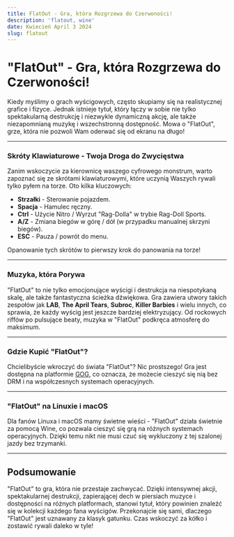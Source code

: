 ```yaml
---
title: FlatOut - Gra, która Rozgrzewa do Czerwoności!
description: 'flatout, wine'
date: Kwiecień April 3 2024
slug: flatout
---
```


# "FlatOut" - Gra, która Rozgrzewa do Czerwoności!

Kiedy myślimy o grach wyścigowych, często skupiamy się na realistycznej grafice i fizyce. Jednak istnieje tytuł, który łączy w sobie nie tylko spektakularną destrukcję i niezwykle dynamiczną akcję, ale także niezapomnianą muzykę i wszechstronną dostępność. Mowa o "FlatOut", grze, która nie pozwoli Wam oderwać się od ekranu na długo!

---

### Skróty Klawiaturowe - Twoja Droga do Zwycięstwa

Zanim wskoczycie za kierownicę waszego cyfrowego monstrum, warto zapoznać się ze skrótami klawiaturowymi, które uczynią Waszych rywali tylko pyłem na torze. Oto kilka kluczowych:

- **Strzałki** - Sterowanie pojazdem.
- **Spacja** - Hamulec ręczny.
- **Ctrl** - Użycie Nitro / Wyrzut "Rag-Dolla" w trybie Rag-Doll Sports.
- **A/Z** - Zmiana biegów w górę / dół (w przypadku manualnej skrzyni biegów).
- **ESC** - Pauza / powrót do menu.

Opanowanie tych skrótów to pierwszy krok do panowania na torze!

---

### Muzyka, która Porywa

"FlatOut" to nie tylko emocjonujące wyścigi i destrukcja na niespotykaną skalę, ale także fantastyczna ścieżka dźwiękowa. Gra zawiera utwory takich zespołów jak **LAB**, **The April Tears**, **Subroc**, **Killer Barbies** i wielu innych, co sprawia, że każdy wyścig jest jeszcze bardziej elektryzujący. Od rockowych riffów po pulsujące beaty, muzyka w "FlatOut" podkręca atmosferę do maksimum.

---

### Gdzie Kupić "FlatOut"?

Chcielibyście wkroczyć do świata "FlatOut"? Nic prostszego! Gra jest dostępna na platformie [GOG](https://www.GOG.com "Sklep GOG"), co oznacza, że możecie cieszyć się nią bez DRM i na współczesnych systemach operacyjnych.

---

### "FlatOut" na Linuxie i macOS

Dla fanów Linuxa i macOS mamy świetne wieści - "FlatOut" działa świetnie za pomocą Wine, co pozwala cieszyć się grą na różnych systemach operacyjnych. Dzięki temu nikt nie musi czuć się wykluczony z tej szalonej jazdy bez trzymanki.

---

## Podsumowanie

"FlatOut" to gra, która nie przestaje zachwycać. Dzięki intensywnej akcji, spektakularnej destrukcji, zapierającej dech w piersiach muzyce i dostępności na różnych platformach, stanowi tytuł, który powinien znaleźć się w kolekcji każdego fana wyścigów. Przekonajcie się sami, dlaczego "FlatOut" jest uznawany za klasyk gatunku. Czas wskoczyć za kółko i zostawić rywali daleko w tyle!
